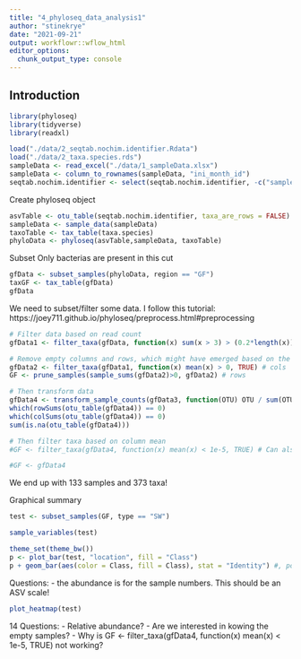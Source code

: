 ```yaml
---
title: "4_phyloseq_data_analysis1"
author: "stinekrye"
date: "2021-09-21"
output: workflowr::wflow_html
editor_options:
  chunk_output_type: console
---
```


## Introduction

```r
library(phyloseq)
library(tidyverse)
library(readxl)
```


```r
load("./data/2_seqtab.nochim.identifier.Rdata")
load("./data/2_taxa.species.rds")
sampleData <- read_excel("./data/1_sampleData.xlsx")
sampleData <- column_to_rownames(sampleData, "ini_month_id")
seqtab.nochim.identifier <- select(seqtab.nochim.identifier, -c("sample_name"))
```


Create phyloseq object
```r
asvTable <- otu_table(seqtab.nochim.identifier, taxa_are_rows = FALSE)
sampleData <- sample_data(sampleData)
taxoTable <- tax_table(taxa.species)
phyloData <- phyloseq(asvTable,sampleData, taxoTable)
```

Subset
Only bacterias are present in this cut
```r
gfData <- subset_samples(phyloData, region == "GF")
taxGF <- tax_table(gfData)
gfData
```


We need to subset/filter some data.
I follow this tutorial:
https://joey711.github.io/phyloseq/preprocess.html#preprocessing

```r


# Filter data based on read count
gfData1 <- filter_taxa(gfData, function(x) sum(x > 3) > (0.2*length(x)), TRUE)

# Remove empty columns and rows, which might have emerged based on the removal of taxa
gfData2 <- filter_taxa(gfData1, function(x) mean(x) > 0, TRUE) # cols
GF <- prune_samples(sample_sums(gfData2)>0, gfData2) # rows

# Then transform data
gfData4 <- transform_sample_counts(gfData3, function(OTU) OTU / sum(OTU) ) # Transformation of data, so they are relative to the read counts
which(rowSums(otu_table(gfData4)) == 0)
which(colSums(otu_table(gfData4)) == 0)
sum(is.na(otu_table(gfData4)))

# Then filter taxa based on column mean
#GF <- filter_taxa(gfData4, function(x) mean(x) < 1e-5, TRUE) # Can also be done

#GF <- gfData4
```

We end up with 133 samples and 373 taxa!

Graphical summary
```r
test <- subset_samples(GF, type == "SW")
```

```r
sample_variables(test)
```


```r
theme_set(theme_bw())
p <- plot_bar(test, "location", fill = "Class") 
p + geom_bar(aes(color = Class, fill = Class), stat = "Identity") #, position = "stack"
```
Questions:
- the abundance is for the sample numbers. This should be an ASV scale!



```r
plot_heatmap(test)
```

14
Questions:
- Relative abundance?
- Are we interested in kowing the empty samples?
- Why is GF <- filter_taxa(gfData4, function(x) mean(x) < 1e-5, TRUE) not working?

